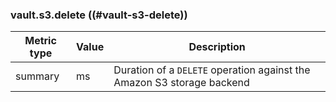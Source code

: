 ### vault.s3.delete ((#vault-s3-delete))

Metric type | Value | Description
----------- | ----- | -----------
summary     | ms    | Duration of a `DELETE` operation against the Amazon S3 storage backend